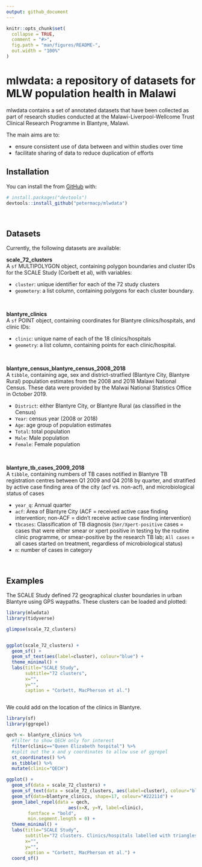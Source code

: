 ```yaml
---
output: github_document
---
```


<!-- README.md is generated from README.Rmd. Please edit that file -->

```r
knitr::opts_chunk$set(
  collapse = TRUE,
  comment = "#>",
  fig.path = "man/figures/README-",
  out.width = "100%"
)
```
# mlwdata: a repository of datasets for MLW population health in Malawi

<!-- badges: start -->
<!-- badges: end -->

mlwdata contains a set of annotated datasets that have been collected as part of research studies conducted at the Malawi-Liverpool-Wellcome Trust Clinical Research Programme in Blantyre, Malawi.

The main aims are to:

 - ensure consistent use of data between and within studies over time
 - facilitate sharing of data to reduce duplication of efforts

## Installation

You can install the from [GitHub](https://github.com/) with:

``` r
# install.packages("devtools")
devtools::install_github("petermacp/mlwdata")
```

<br>

## Datasets

Currently, the following datasets are available:

**scale_72_clusters**
<br>
A `sf` MULTIPOLYGON object, containing polygon boundaries and cluster IDs for the SCALE Study (Corbett et al), with variables:

 - `cluster`: unique identifier for each of the 72 study clusters
 - `geometery`: a list column, containing polygons for each cluster boundary.
 
<br>
 
**blantyre_clinics**
<br>
A `sf` POINT object, containing coordinates for Blantyre clinics/hospitals, and clinic IDs:

 - `clinic`: unique name of each of the 18 clinics/hospitals
 - `geometry`: a list column, containing points for each clinic/hospital.

<br>

**blantyre_census_blantyre_census_2008_2018**
<br>
A `tibble`, containing age, sex and district-stratfied (Blantyre City, Blantyre Rural) population estimates from the 2008 and 2018 Malawi National Census. These data were provided by the Malwai National Statistics Office in October 2019.

 - `District`: either Blantyre City, or Blantyre Rural (as classified in the Census)
 - `Year`: census year (2008 or 2018)
 - `Age`: age group of population estimates
 - `Total`: total population
 - `Male`: Male population
 - `Female`: Female population
 
<br>

**blantyre_tb_cases_2009_2018**
<br>
A `tibble`, containing numbers of TB cases notified in Blantyre TB registration centres between Q1 2009 and Q4 2018 by quarter, and stratified by active case finding area of the city (acf vs. non-acf), and microbiological status of cases

 - `year_q`: Annual quarter
 - `acf`: Area of Blantyre City (ACF = received active case finding intervention; non-ACF = didn't receive active case finding intervention)
 - `tbcases`: Classification of TB diagnosis (`Smr/Xpert-positive` cases = cases that were either smear or xpert positive in testing by the routine clinic programme, or smear-positive by the research TB lab; `All cases` = all cases started on treatment, regardless of microbiological status)
 - `n`: number of cases in category
 
<br>

## Examples

The SCALE Study defined 72 geographical cluster boundaries in urban Blantyre using GPS waypaths. These clusters can be loaded and plotted:

```r
library(mlwdata)
library(tidyverse)

glimpse(scale_72_clusters)


ggplot(scale_72_clusters) +
  geom_sf() +
  geom_sf_text(aes(label=cluster), colour="blue") +
  theme_minimal() +
  labs(title="SCALE Study",
       subtitle="72 clusters",
       x="",
       y="",
       caption = "Corbett, MacPherson et al.")
  
```

We could add on the location of the clinics in Blantyre.

```r

library(sf)
library(ggrepel)

qech <- blantyre_clinics %>%
  #filter to show QECH only for interest
  filter(clinic=="Queen Elizabeth hospital") %>%
  #split out the x and y coordinates to allow use of ggrepel
  st_coordinates() %>%
  as_tibble() %>%
  mutate(clinic="QECH")

ggplot() +
  geom_sf(data = scale_72_clusters) +
  geom_sf_text(data = scale_72_clusters, aes(label=cluster), colour="blue") +
  geom_sf(data=blantyre_clinics, shape=17, colour="#22211d") +
  geom_label_repel(data = qech, 
                       aes(x=X, y=Y, label=clinic), 
        fontface = "bold",
        min.segment.length = 0) +
  theme_minimal() +
  labs(title="SCALE Study",
       subtitle="72 clusters. Clinics/hospitals labelled with triangles",
       x="",
       y="",
       caption = "Corbett, MacPherson et al.") +
  coord_sf()


```


